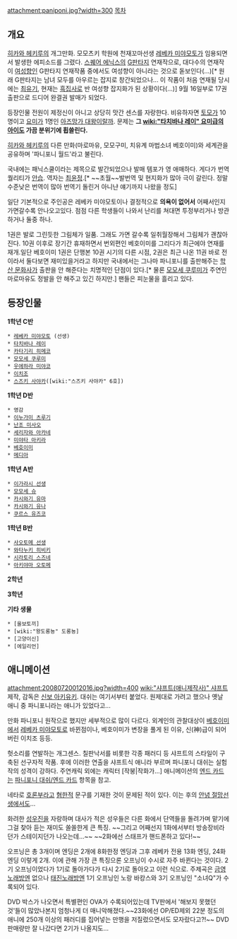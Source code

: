 attachment:paniponi.jpg?width=300
[[목차]]
== 개요 ==
[[히카와 헤키루]]의 개그만화. 모모츠키 학원에 천재꼬마선생 [[레베카 미야모토]]가 임용되면서 발생한 에피소드를 그렸다. [[스퀘어 에닉스]]의 [[G판타지]] 연재작으로, 대다수의 연재작이 [[여성향]]인 G판타지 연재작품 중에서도 여성향이 아니라는 것으로 돋보인다(...)[* 원래 G판타지는 남녀 모두를 아우르는 잡지로 창간되었으나... 이 작품이 처음 연재될 당시에는 [[최유기]], 현재는 [[흑집사]]로 반 여성향 잡지화가 된 상황이다(...)] 9월 16일부로 17권 출판으로 드디어 완결권 발매가 되었다.

등장인물 전원이 제정신이 아니고 상당히 맛간 센스를 자랑한다. 비유하자면 [[타키노 토모|토모]]가 10명이고 [[미즈하라 코요미|요미]]가 1명인 [[아즈망가 대왕]]이랄까. 문제는 '''그 [[wiki:"타치바나 레이" 요미급의 아이]]도 가끔 분위기에 휩쓸린다.'''

[[히카와 헤키루]]의 다른 만화(마로마유, 모모구미, 치유계 마법소녀 베호이미)와 세계관을 공유하며 '파니포니 월드'라고 불린다.

국내에는 패닉스쿨이라는 제목으로 발간되었으나 발매 템포가 영 애매하다. 게다가 번역퀄리티가 [[안습]]. 역자는 [[최윤정]].[* ~~초월~~발번역 및 현지화가 많아 극이 갈린다. 정말 수준낮은 번역이 많아 번역기 돌린거 아니냔 얘기까지 나왔을 정도]

일단 기본적으로 주인공은 레베카 미야모토이나 결정적으로 '''의욕이 없어서''' 어째서인지 가면갈수록 안나오고있다. 점점 다른 학생들이 나와서 난리를 쳐대면 투정부리거나 방관하거나 둘중 하나.

1권은 발로 그린듯한 그림체가 일품. 그래도 가면 갈수록 일취월장해서 그림체가 괜찮아진다. 10권 이후로 장기간 휴재하면서 번외편인 베호이미를 그리다가 최근에야 연재를 재개.일단 베호이미 1권은 단행본 10권 시기의 다른 시점, 2권은 최근 나온 11권 바로 전 이라서 둘다보면 재미있을거라고 하지만 국내에서는 그나마 파니포니를 출판해주는 [[학산 문화사]]가 출판을 안 해준다는 치명적인 단점이 있다.[* 물론 [[모모세 쿠루미]]가 주연인 마로마유도 정발을 안 해주고 있긴 하지만.] 팬들은 피눈물을 흘리고 있다.


== 등장인물 ==
'''1학년 C반'''
 * [[레베카 미야모토]] (선생)
 * [[타치바나 레이]]
 * [[카타기리 히메코]]
 * [[모모세 쿠루미]]
 * [[우에하라 미야코]]
 * [[이치조]]
 * [[스즈키 사야카]]([wiki:"스즈키 사야카" 6호])

'''1학년 D반'''
 * 영감
 * [[이누가미 츠루기]]
 * [[난조 미사오]]
 * [[세리자와 아카네]]
 * [[미야타 아키라]]
 * [[베호이미]]
 * [[메디아]]

'''1학년 A반'''
 * [[이가라시 선생]]
 * [[모모세 슈]]
 * [[카시와기 유마]]
 * [[카시와기 유나]]
 * [[쿠르스 유즈코]]

'''1학년 B반'''
 * [[사오토메 선생]]
 * [[와타누키 히비키]]
 * [[시라토리 스즈네]]
 * [[아키야마 오토메]]

'''2학년'''

'''3학년'''

'''기타 생물'''
 * [울보토끼]
 * [wiki:"왕도롱뇽" 도롱뇽]
 * [고양이신]
 * [에일리언]

== 애니메이션 ==
attachment:20080720012016.jpg?width=400
[[wiki:"샤프트(애니제작사)" 샤프트]] 제작, 감독은 [[신보 아키유키]]. 대쉬는 여기서부터 붙었다. 원제대로 가려고 했으나 옛날 애니 중 파니포니라는 애니가 있었다고...

만화 파니포니 원작으로 했지만 세부적으로 많이 다르다. 외계인의 관찰대상이 [[베호이미]]에서 [[레베카 미야모토]]로 바뀐점이나, 베호이미가 변장을 풀게 된 이유, 신(神)급이 되어버린 이치조 등등.

헛소리를 연발하는 개그센스. 칠판낙서를 비롯한 각종 패러디 등 샤프트의 스타일이 구축된 선구자적 작품. 후에 이러한 연출을 샤프트식 애니라 부르며 파니포니 대쉬는 실험작의 성격이 강하다. 주연캐릭 외에는 캐릭터 [작붕|작화가...] 애니메이션의 [[엔드 카드]]는 [[파니포니 대쉬/엔드 카드]] 항목을 참고.

네타로 [[호론부]]라고 [[혐한]]적 문구를 기재한 것이 문제된 적이 있다. 이는 후의 [[안녕 절망선생]]에서도...

화려한 [[성우]]진을 자랑하며 대사가 적은 성우들은 다른 화에서 단역들을 돌려가며 맡기에 그걸 찾아 듣는 재미도 쏠쏠한게 큰 특징. ~~그리고 어째선지 1화에서부터 방송장비라던가 스테이지던가 나오는데...~~ ~~2화에선 스태프가 핸드폰하고 있다!~~

오프닝은 총 3개이며 엔딩은 2개에 8화한정 엔딩과 그후 레베카 전용 13화 엔딩, 24화 엔딩 이렇게 2개. 이에 관해 가장 큰 특징으론 오프닝이 수시로 자주 바뀐다는 것이다. 2기 오프닝이었다가 1기로 돌아가다가 다시 2기로 돌아오고 이런 식으로.
주제곡은 [[금영노래방]]엔 없으나 [[태진노래방]]엔 1기 오프닝인 노랑 바캉스와 3기 오프닝인 "소녀Q"가 수록되어 있다. 

DVD 박스가 나오면서 특별편인 OVA가 수록되어있는데 TV판에서 '해보지 못했던 것'들이 많았나본지 엄청나게 더 매니악해졌다.~~23화에선 OP/ED제외 22분 정도의 애니에 250개 이상의 패러디를 집어넣는 만행을 저질렀으면서도 모자랐다고?!~~
DVD 판매량만 잘 나갔다면 2기가 나올지도...

